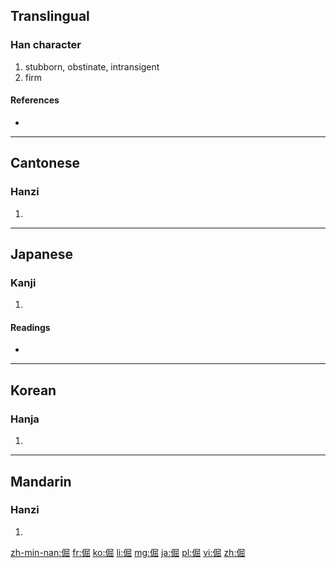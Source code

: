 ==Translingual==

===Han character===
{{Han char|rn=9|rad=人|as=08|sn=10|four=2727<sub>2</sub>|canj=人尸山山 (OSUU)}}

# stubborn, obstinate, intransigent
# firm

====References====
* {{Han ref|kx=0107.290|dkj=00769|dj=0229.090|hdz=10185.040|uh=5014|ud=20500|bh=ADCF|bd=44495}}

----

==Cantonese==

===Hanzi===
{{yue-hanzi|jyut=|y=gwat6}}

# {{defn|lang=yue|sort=人08}}

----

==Japanese==

===Kanji===
{{ja-kanji|grade=|rs=人08}}

# {{defn|lang=ja|sort=人08}}

====Readings====
* {{ja-readings|on=[[くつ]] (kutsu)|kun=[[つよい]] (tsuyoi)}}

----

==Korean==

===Hanja===
{{ko-hanja|hangeul=굴|rv=gul|mr=kul}}

# {{defn|lang=ko|sort=人08}}

----

==Mandarin==

===Hanzi===
{{cmn-hanzi|pin=[[jué]] ([[jue2]])|wg=chüeh<sup>2</sup>}}

# {{defn|lang=cmn|sort=人08}}

[[zh-min-nan:倔]]
[[fr:倔]]
[[ko:倔]]
[[li:倔]]
[[mg:倔]]
[[ja:倔]]
[[pl:倔]]
[[vi:倔]]
[[zh:倔]]